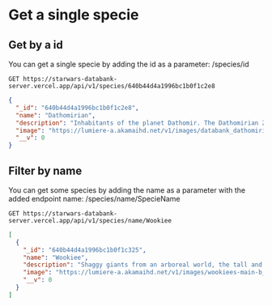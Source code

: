 # Get a single specie

## Get by a id

You can get a single specie by adding the id as a parameter: /species/id

```text /GET/
GET https://starwars-databank-server.vercel.app/api/v1/species/640b44d4a1996bc1b0f1c2e8
```

```json
{
  "_id": "640b44d4a1996bc1b0f1c2e8",
  "name": "Dathomirian",
  "description": "Inhabitants of the planet Dathomir. The Dathomirian Zabrak males, known as the Nightbrothers, are easily identifiable by the intimidating crown of horns around their head, as well as the distinct markings on their skin. The females, known as Nightsisters, have pale skin and are known to be powerful witches.",
  "image": "https://lumiere-a.akamaihd.net/v1/images/databank_dathomirian_01_169_7cb460fd.jpeg",
  "__v": 0
}
```

## Filter by name

You can get some species by adding the name as a parameter with the added endpoint name: /species/name/SpecieName

```text /GET/ /Wookiee/
GET https://starwars-databank-server.vercel.app/api/v1/species/name/Wookiee
```

```json
[
  {
    "_id": "640b44d4a1996bc1b0f1c325",
    "name": "Wookiee",
    "description": "Shaggy giants from an arboreal world, the tall and commanding Wookiee species is an impressive sight to even the most jaded spacer. Despite their fearsome and savage countenance, Wookiees are intelligent, sophisticated, loyal and trusting. Loyalty and bravery are near-sacred tenets in Wookiee society. When peaceful, Wookiees are tender and gentle. Their tempers, however, are short; when angered, Wookiees can fly into a berserker rage and will not stop until the object of their distemper is sufficiently destroyed.",
    "image": "https://lumiere-a.akamaihd.net/v1/images/wookiees-main-b_fc850c5b.jpeg",
    "__v": 0
  }
]
```
